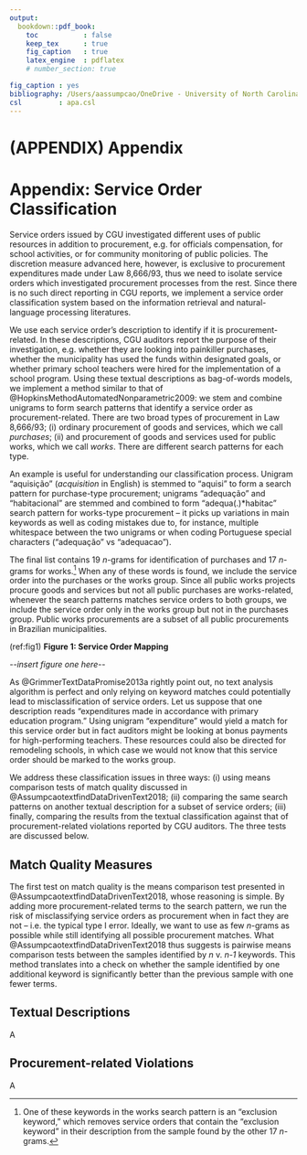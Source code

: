 ```yaml
---
output: 
  bookdown::pdf_book:
    toc           : false
    keep_tex      : true
    fig_caption   : true
    latex_engine  : pdflatex
    # number_section: true

fig_caption : yes
bibliography: /Users/aassumpcao/OneDrive - University of North Carolina at Chapel Hill/Documents/Library/library.bib
csl         : apa.csl
---
```

# (APPENDIX) Appendix {-}
# Appendix: Service Order Classification {#appendixA}
Service orders issued by CGU investigated different uses of public resources in addition to procurement, e.g. for officials compensation, for school activities, or for community monitoring of public policies. The discretion measure advanced here, however, is exclusive to procurement expenditures made under Law 8,666/93, thus we need to isolate service orders which investigated procurement processes from the rest. Since there is no such direct reporting in CGU reports, we implement a service order classification system based on the information retrieval and natural-language processing literatures.

We use each service order's description to identify if it is procurement-related. In these descriptions, CGU auditors report the purpose of their investigation, e.g. whether they are looking into painkiller purchases, whether the municipality has used the funds within designated goals, or whether primary school teachers were hired for the implementation of a school program. Using these textual descriptions as bag-of-words models, we implement a  method similar to that of @HopkinsMethodAutomatedNonparametric2009: we stem and combine unigrams to form search patterns that identify a service order as procurement-related. There are two broad types of procurement in Law 8,666/93; (i) ordinary procurement of goods and services, which we call *purchases*; (ii) and procurement of goods and services used for public works, which we call *works*. There are different search patterns for each type.

An example is useful for understanding our classification process. Unigram "aquisição" (*acquisition* in English) is stemmed to "aquisi" to form a search pattern for purchase-type procurement; unigrams "adequação" and "habitacional" are stemmed and combined to form "adequa(.)\*habitac" search pattern for works-type procurement -- it picks up variations in main keywords as well as coding mistakes due to, for instance, multiple whitespace between the two unigrams or when coding Portuguese special characters ("adequação" vs "adequacao").

The final list contains 19 *n*-grams for identification of purchases and 17 *n*-grams for works.[^1] When any of these words is found, we include the service order into the purchases or the works group. Since all public works projects procure goods and services but not all public purchases are works-related, whenever the search patterns matches service orders to both groups, we include the service order only in the works group but not in the purchases group. Public works procurements are a subset of all public procurements in Brazilian municipalities.

(ref:fig1) **Figure 1: Service Order Mapping**

*\-\-insert figure one here\-\-* 
<!-- ![fig1|50%](venn.png) -->

As @GrimmerTextDataPromise2013a rightly point out, no text analysis algorithm is perfect and only relying on keyword matches could potentially lead to misclassification of service orders. Let us suppose that one description reads "expenditures made in accordance with primary education program." Using unigram "expenditure" would yield a match for this service order but in fact auditors might be looking at bonus payments for high-performing teachers. These resources could also be directed for remodeling schools, in which case we would not know that this service order should be marked to the works group.

We address these classification issues in three ways: (i) using means comparison tests of match quality discussed in @AssumpcaotextfindDataDrivenText2018; (ii) comparing the same search patterns on another textual description for a subset of service orders; (iii) finally, comparing the results from the textual classification against that of procurement-related violations reported by CGU auditors. The three tests are discussed below.

## Match Quality Measures {#quality1}
The first test on match quality is the means comparison test presented in @AssumpcaotextfindDataDrivenText2018, whose reasoning is simple. By adding more procurement-related terms to the search pattern, we run the risk of misclassifying service orders as procurement when in fact they are not -- i.e. the typical type I error. Ideally, we want to use as few *n*-grams as possible while still identifying all possible procurement matches. What @AssumpcaotextfindDataDrivenText2018 thus suggests is pairwise means comparison tests between the samples identified by *n* v. *n-1* keywords. This method translates into a check on whether the sample identified by one additional keyword is significantly better than the previous sample with one fewer terms.

## Textual Descriptions {#quality2}

A

## Procurement-related Violations {#quality3}

A

[^1]: One of these keywords in the works search pattern is an "exclusion keyword," which removes service orders that contain the "exclusion keyword" in their description from the sample found by the other 17 *n*-grams.




